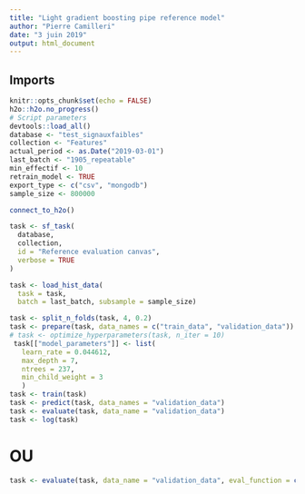 ```yaml
---
title: "Light gradient boosting pipe reference model"
author: "Pierre Camilleri"
date: "3 juin 2019"
output: html_document
---
```


## Imports
```r
knitr::opts_chunk$set(echo = FALSE)
h2o::h2o.no_progress()
# Script parameters
devtools::load_all()
database <- "test_signauxfaibles"
collection <- "Features"
actual_period <- as.Date("2019-03-01")
last_batch <- "1905_repeatable"
min_effectif <- 10
retrain_model <- TRUE
export_type <- c("csv", "mongodb")
sample_size <- 800000
```

```r
connect_to_h2o()
```

```r
task <- sf_task(
  database,
  collection,
  id = "Reference evaluation canvas",
  verbose = TRUE
)

task <- load_hist_data(
  task = task,
  batch = last_batch, subsample = sample_size)

task <- split_n_folds(task, 4, 0.2)
task <- prepare(task, data_names = c("train_data", "validation_data"))
# task <- optimize_hyperparameters(task, n_iter = 10)
 task[["model_parameters"]] <- list(
   learn_rate = 0.044612,
   max_depth = 7,
   ntrees = 237,
   min_child_weight = 3
   )
task <- train(task)
task <- predict(task, data_names = "validation_data")
task <- evaluate(task, data_name = "validation_data")
task <- log(task)
```

# OU
```r
task <- evaluate(task, data_name = "validation_data", eval_function = custom_eval_urssaf())
```

